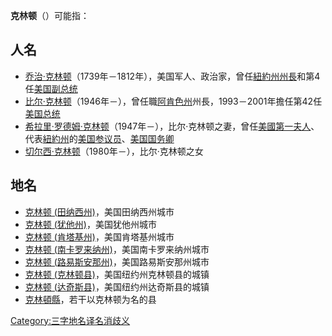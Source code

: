'''克林顿'''（{{lang-en|'''Clinton'''}}）可能指：

==人名==
*[[乔治·克林顿|乔治·克林顿]]（1739年－1812年），美国军人、政治家，曾任[[紐約州州長|紐約州州長]]和第4任[[美国副总统|美国副总统]]
*[[比尔·克林顿|比尔·克林顿]]（1946年－），曾任職[[阿肯色州|阿肯色州]]州長，1993－2001年擔任第42任[[美国总统|美国总统]]
*[[希拉里·罗德姆·克林顿|希拉里·罗德姆·克林顿]]（1947年－），比尔·克林顿之妻，曾任[[美國第一夫人|美國第一夫人]]、代表[[紐約州|紐約州]]的[[美国参议员|美国参议员]]、[[美国国务卿|美国国务卿]]
*[[切尔西·克林顿|切尔西·克林顿]]（1980年－），比尔·克林顿之女

==地名==
*[[克林顿_(田纳西州)|克林顿 (田纳西州)]]，美国田纳西州城市
*[[克林顿_(犹他州)|克林顿 (犹他州)]]，美国犹他州城市
*[[克林顿_(肯塔基州)|克林顿 (肯塔基州)]]，美国肯塔基州城市
*[[克林顿_(南卡罗来纳州)|克林顿 (南卡罗来纳州)]]，美国南卡罗来纳州城市
*[[克林顿_(路易斯安那州)|克林顿 (路易斯安那州)]]，美国路易斯安那州城市
*[[克林顿_(克林顿县)|克林顿 (克林顿县)]]，美国纽约州克林顿县的城镇
*[[克林顿_(达奇斯县)|克林顿 (达奇斯县)]]，美国纽约州达奇斯县的城镇
*[[克林頓縣|克林頓縣]]，若干以克林顿为名的县

{{Disambiguation|C|Cat=三字姓氏消歧义}}
[[Category:三字地名译名消歧义|Category:三字地名译名消歧义]]